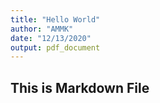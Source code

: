 ```yaml
---
title: "Hello World"
author: "AMMK"
date: "12/13/2020"
output: pdf_document
---
```

## This is Markdown File